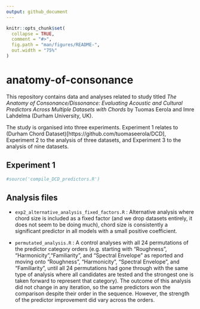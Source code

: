 ```yaml
---
output: github_document
---
```


<!-- README.md is generated from README.Rmd. Please edit that file -->

```r
knitr::opts_chunk$set(
  collapse = TRUE,
  comment = "#>",
  fig.path = "man/figures/README-",
  out.width = "75%"
)
```

# anatomy-of-consonance

<!-- badges: start -->
<!-- badges: end -->

This repository contains data and analyses related to study titled _The Anatomy of Consonance/Dissonance: Evaluating Acoustic and Cultural Predictors Across Multiple Datasets with Chords_ by Tuomas Eerola and Imre Lahdelma (Durham University, UK).

The study is organised into three experiments. Experiment 1 relates to (Durham Chord Dataset)[https://github.com/tuomaseerola/DCD], Experiment 2 to the analysis of three datasets, and Experiment 3 to the analysis of nine datasets.

## Experiment 1

```r
#source('compile_DCD_predictors.R')
```

## Analysis files

* `exp2_alternative_analysis_fixed_factors.R` : Alternative analysis where chord size is included as a fixed factor (and we drop datasets entirely, it does not seem to be doing much), chord size is consistently a significant predictor in all models with a small positive coefficient.

* `permutated_analysis.R` : A control analyses with all 24 permutations of the predictor category orders (e.g. starting with "Roughness", "Harmonicity","Familiarity", and "Spectral Envelope" as reported and moving onto "Roughness", "Harmonicity", "Spectral Envelope", and "Familiarity", until all 24 permutations had gone through with the same type of analysis where all candidates are tested and the strongest one is taken forward to represent that category). The outcome of this analysis did not change in any iteration, so the same predictors won the comparison despite their order in the sequence. However, the strength of the predictor improvement did vary across the orders.

